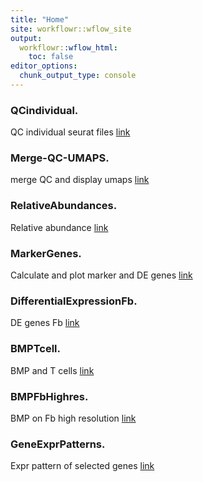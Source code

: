 ```yaml
---
title: "Home"
site: workflowr::wflow_site
output:
  workflowr::wflow_html:
    toc: false
editor_options:
  chunk_output_type: console
---
```


### QCindividual. 
QC individual seurat files
[link](QCindividual.html)

### Merge-QC-UMAPS. 
merge QC and display umaps
[link](Merge-QC-UMAPS.html)

### RelativeAbundances. 
Relative abundance
[link](RelativeAbundances.html)

### MarkerGenes. 
Calculate and plot marker and DE genes
[link](MarkerGenes.html)

### DifferentialExpressionFb. 
DE genes Fb
[link](DifferentialExpressionFb.html)

### BMPTcell. 
BMP and T cells
[link](BMPTcell.html)

### BMPFbHighres. 
BMP on Fb high resolution
[link](BMPTcellsFbHighres.html)

### GeneExprPatterns. 
Expr pattern of selected genes
[link](GeneExprPatterns.html)


